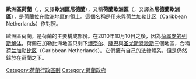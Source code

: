 {{Expand language|1=nl|time=2021-05-02T23:55:41+00:00}}
'''歐洲區荷蘭'''（{{lang-nl|Europees Nederland}}，{{lang-en|European Netherlands}}，又譯'''歐洲區尼德蘭'''），又稱'''荷蘭歐洲區'''（{{lang-en|European part of the Netherlands}}，又譯為'''尼德蘭歐洲區'''），是[[荷蘭|荷蘭]]位在[[歐洲|歐洲]]地區的領土。這個名稱是用來與[[荷兰加勒比区|荷兰加勒比区]]（Caribbean Netherlands）作對照。

歐洲區荷蘭，是荷蘭的主要構成部份。在2010年10月10日之後，因為[[荷属安的列斯解体|荷属安的列斯解体]]，荷蘭在加勒比海地區只剩下[[博奈尔|博奈尔]]、[[薩巴_(荷蘭)|薩巴]]與[[圣尤斯特歇斯|圣尤斯特歇斯]]三個地區，合稱[[荷兰加勒比区|荷兰加勒比区]]（Caribbean Netherlands）。它們擁有自己的法律體系，但是仍然歸於在荷蘭之下。

[[Category:荷蘭行政區劃|Category:荷蘭行政區劃]]
[[Category:荷蘭政府|Category:荷蘭政府]]